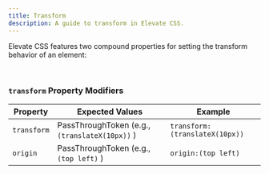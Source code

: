 ```yaml
---
title: Transform
description: A guide to transform in Elevate CSS.
---
```


Elevate CSS features two compound properties for setting the transform behavior of an element:

<br/>

### `transform` Property Modifiers

| Property   | Expected Values | Example     |
|------------|--------------------|-----------------------|
| `transform` | PassThroughToken (e.g.,  `(translateX(10px))` ) |  `transform:(translateX(10px))`  |
| `origin` | PassThroughToken (e.g.,  `(top left)` ) |  `origin:(top left)`  |

